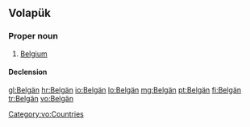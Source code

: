 ==Volapük==

===Proper noun===
{{infl|vo|proper noun}}

# [[Belgium]]

====Declension====
{{vo-decl-noun-np}}

[[Category:vo:Countries]]

[[gl:Belgän]]
[[hr:Belgän]]
[[io:Belgän]]
[[lo:Belgän]]
[[mg:Belgän]]
[[pt:Belgän]]
[[fi:Belgän]]
[[tr:Belgän]]
[[vo:Belgän]]